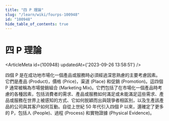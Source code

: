 ```yaml
---
title: "四 P 理論"
slug: "/learn/wiki/fourps-100948"
id: "100948"
hide_table_of_contents: true
---
```



# 四 P 理論

<ArticleMeta id={100948} updatedAt={'2023-09-26 13:58:51'} />
<div className='border-solid border-b border-t-0 my-4 border-[var(--ifm-color-gray-300)]' />

四個 P 是在成功地市場化一個產品或服務時必須經過深思熟慮的主要考慮因素。它們是產品 (Product)，價格 (Price)，渠道 (Place) 和促銷 (Promotion)。這四個 P 通常被稱為市場營銷組合 (Marketing Mix)。它們包括了在市場化一個產品時考慮的各種因素，包括消費者的需求、產品或服務如何滿足或未能滿足這些需求、產品或服務在世界上被感知的方式、它如何脱穎而出與競爭者相區別，以及生產該產品的公司與其客户如何互動。自從上世紀 50 年代引入四個 P 以來，還確定了更多的 P，包括人 (People)、過程 (Process) 和實物證據 (Physical Evidence)。
